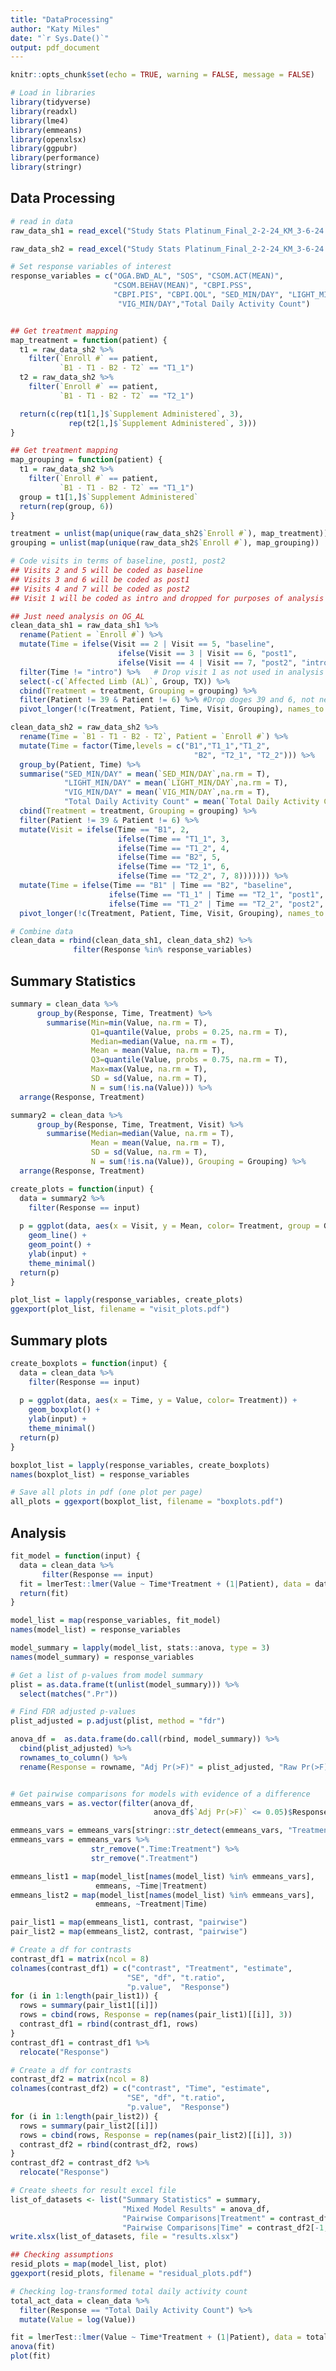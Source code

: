 ```yaml
---
title: "DataProcessing"
author: "Katy Miles"
date: "`r Sys.Date()`"
output: pdf_document
---
```


```r
knitr::opts_chunk$set(echo = TRUE, warning = FALSE, message = FALSE)
```

```r
# Load in libraries
library(tidyverse)
library(readxl)
library(lme4)
library(emmeans)
library(openxlsx)
library(ggpubr)
library(performance)
library(stringr)
```

## Data Processing

```r
# read in data
raw_data_sh1 = read_excel("Study Stats Platinum_Final_2-2-24_KM_3-6-24.xlsx")

raw_data_sh2 = read_excel("Study Stats Platinum_Final_2-2-24_KM_3-6-24.xlsx", sheet = "ACTIVITY")

# Set response variables of interest
response_variables = c("OGA.BWD_AL", "SOS", "CSOM.ACT(MEAN)", 
                       "CSOM.BEHAV(MEAN)", "CBPI.PSS",
                       "CBPI.PIS", "CBPI.QOL", "SED_MIN/DAY", "LIGHT_MIN/DAY",
                        "VIG_MIN/DAY","Total Daily Activity Count")


## Get treatment mapping
map_treatment = function(patient) {
  t1 = raw_data_sh2 %>%
    filter(`Enroll #` == patient, 
           `B1 - T1 - B2 - T2` == "T1_1")
  t2 = raw_data_sh2 %>%
    filter(`Enroll #` == patient, 
           `B1 - T1 - B2 - T2` == "T2_1")

  return(c(rep(t1[1,]$`Supplement Administered`, 3), 
             rep(t2[1,]$`Supplement Administered`, 3)))
}

## Get treatment mapping
map_grouping = function(patient) {
  t1 = raw_data_sh2 %>%
    filter(`Enroll #` == patient, 
           `B1 - T1 - B2 - T2` == "T1_1")
  group = t1[1,]$`Supplement Administered`
  return(rep(group, 6))
}

treatment = unlist(map(unique(raw_data_sh2$`Enroll #`), map_treatment))
grouping = unlist(map(unique(raw_data_sh2$`Enroll #`), map_grouping))

# Code visits in terms of baseline, post1, post2
## Visits 2 and 5 will be coded as baseline
## Visits 3 and 6 will be coded as post1
## Visits 4 and 7 will be coded as post2
## Visit 1 will be coded as intro and dropped for purposes of analysis

## Just need analysis on OG_AL
clean_data_sh1 = raw_data_sh1 %>%
  rename(Patient = `Enroll #`) %>%
  mutate(Time = ifelse(Visit == 2 | Visit == 5, "baseline",
                        ifelse(Visit == 3 | Visit == 6, "post1",
                        ifelse(Visit == 4 | Visit == 7, "post2", "intro")))) %>%
  filter(Time != "intro") %>%   # Drop visit 1 as not used in analysis
  select(-c(`Affected Limb (AL)`, Group, TX)) %>%
  cbind(Treatment = treatment, Grouping = grouping) %>%
  filter(Patient != 39 & Patient != 6) %>% #Drop doges 39 and 6, not needed in the analysis
  pivot_longer(!c(Treatment, Patient, Time, Visit, Grouping), names_to = "Response", values_to = "Value")

clean_data_sh2 = raw_data_sh2 %>%
  rename(Time = `B1 - T1 - B2 - T2`, Patient = `Enroll #`) %>%
  mutate(Time = factor(Time,levels = c("B1","T1_1","T1_2",
                                         "B2", "T2_1", "T2_2"))) %>%
  group_by(Patient, Time) %>%
  summarise("SED_MIN/DAY" = mean(`SED_MIN/DAY`,na.rm = T),
            "LIGHT_MIN/DAY" = mean(`LIGHT_MIN/DAY`,na.rm = T),
            "VIG_MIN/DAY" = mean(`VIG_MIN/DAY`,na.rm = T),
            "Total Daily Activity Count" = mean(`Total Daily Activity Count`,na.rm = T)) %>%
  cbind(Treatment = treatment, Grouping = grouping) %>%
  filter(Patient != 39 & Patient != 6) %>%
  mutate(Visit = ifelse(Time == "B1", 2,
                        ifelse(Time == "T1_1", 3,
                        ifelse(Time == "T1_2", 4,
                        ifelse(Time == "B2", 5,
                        ifelse(Time == "T2_1", 6,
                        ifelse(Time == "T2_2", 7, 8))))))) %>%
  mutate(Time = ifelse(Time == "B1" | Time == "B2", "baseline",
                      ifelse(Time == "T1_1" | Time == "T2_1", "post1",
                      ifelse(Time == "T1_2" | Time == "T2_2", "post2", "intro"))))  %>%
  pivot_longer(!c(Treatment, Patient, Time, Visit, Grouping), names_to = "Response", values_to = "Value")

# Combine data
clean_data = rbind(clean_data_sh1, clean_data_sh2) %>%
              filter(Response %in% response_variables)
```

## Summary Statistics
```r
summary = clean_data %>%
      group_by(Response, Time, Treatment) %>%
        summarise(Min=min(Value, na.rm = T), 
                  Q1=quantile(Value, probs = 0.25, na.rm = T),
                  Median=median(Value, na.rm = T), 
                  Mean = mean(Value, na.rm = T), 
                  Q3=quantile(Value, probs = 0.75, na.rm = T),
                  Max=max(Value, na.rm = T), 
                  SD = sd(Value, na.rm = T),
                  N = sum(!is.na(Value))) %>%
  arrange(Response, Treatment)

summary2 = clean_data %>%
      group_by(Response, Time, Treatment, Visit) %>%
        summarise(Median=median(Value, na.rm = T), 
                  Mean = mean(Value, na.rm = T), 
                  SD = sd(Value, na.rm = T),
                  N = sum(!is.na(Value)), Grouping = Grouping) %>%
  arrange(Response, Treatment)

create_plots = function(input) {
  data = summary2 %>%
    filter(Response == input)
  
  p = ggplot(data, aes(x = Visit, y = Mean, color= Treatment, group = Grouping)) + 
    geom_line() + 
    geom_point() + 
    ylab(input) + 
    theme_minimal()
  return(p)
}

plot_list = lapply(response_variables, create_plots)
ggexport(plot_list, filename = "visit_plots.pdf")

```

## Summary plots
```r
create_boxplots = function(input) {
  data = clean_data %>%
    filter(Response == input)
  
  p = ggplot(data, aes(x = Time, y = Value, color= Treatment)) + 
    geom_boxplot() + 
    ylab(input) + 
    theme_minimal()
  return(p)
}

boxplot_list = lapply(response_variables, create_boxplots)
names(boxplot_list) = response_variables

# Save all plots in pdf (one plot per page)
all_plots = ggexport(boxplot_list, filename = "boxplots.pdf")
```

## Analysis

```r
fit_model = function(input) {
  data = clean_data %>%
       filter(Response == input)
  fit = lmerTest::lmer(Value ~ Time*Treatment + (1|Patient), data = data)
  return(fit)
}

model_list = map(response_variables, fit_model)
names(model_list) = response_variables

model_summary = lapply(model_list, stats::anova, type = 3)
names(model_summary) = response_variables

# Get a list of p-values from model summary
plist = as.data.frame(t(unlist(model_summary))) %>%
  select(matches(".Pr"))

# Find FDR adjusted p-values
plist_adjusted = p.adjust(plist, method = "fdr")

anova_df =  as.data.frame(do.call(rbind, model_summary)) %>%
  cbind(plist_adjusted) %>%
  rownames_to_column() %>%
  rename(Response = rowname, "Adj Pr(>F)" = plist_adjusted, "Raw Pr(>F)" = `Pr(>F)`)


# Get pairwise comparisons for models with evidence of a difference
emmeans_vars = as.vector(filter(anova_df, 
                                anova_df$`Adj Pr(>F)` <= 0.05)$Response) 

emmeans_vars = emmeans_vars[stringr::str_detect(emmeans_vars, "Treatment")]
emmeans_vars = emmeans_vars %>%
                  str_remove(".Time:Treatment") %>%
                  str_remove(".Treatment")

emmeans_list1 = map(model_list[names(model_list) %in% emmeans_vars], 
                   emmeans, ~Time|Treatment)
emmeans_list2 = map(model_list[names(model_list) %in% emmeans_vars], 
                   emmeans, ~Treatment|Time)

pair_list1 = map(emmeans_list1, contrast, "pairwise")
pair_list2 = map(emmeans_list2, contrast, "pairwise")

# Create a df for contrasts
contrast_df1 = matrix(ncol = 8)
colnames(contrast_df1) = c("contrast", "Treatment", "estimate",
                          "SE", "df", "t.ratio",  
                          "p.value",  "Response")
for (i in 1:length(pair_list1)) {
  rows = summary(pair_list1[[i]])
  rows = cbind(rows, Response = rep(names(pair_list1)[[i]], 3))
  contrast_df1 = rbind(contrast_df1, rows)
}
contrast_df1 = contrast_df1 %>%
  relocate("Response")

# Create a df for contrasts
contrast_df2 = matrix(ncol = 8)
colnames(contrast_df2) = c("contrast", "Time", "estimate",
                          "SE", "df", "t.ratio",  
                          "p.value",  "Response")
for (i in 1:length(pair_list2)) {
  rows = summary(pair_list2[[i]])
  rows = cbind(rows, Response = rep(names(pair_list2)[[i]], 3))
  contrast_df2 = rbind(contrast_df2, rows)
}
contrast_df2 = contrast_df2 %>%
  relocate("Response")

# Create sheets for result excel file
list_of_datasets <- list("Summary Statistics" = summary, 
                         "Mixed Model Results" = anova_df, 
                         "Pairwise Comparisons|Treatment" = contrast_df1[-1,],
                         "Pairwise Comparisons|Time" = contrast_df2[-1,])
write.xlsx(list_of_datasets, file = "results.xlsx")

## Checking assumptions
resid_plots = map(model_list, plot)
ggexport(resid_plots, filename = "residual_plots.pdf")
```


```r
# Checking log-transformed total daily activity count
total_act_data = clean_data %>%
  filter(Response == "Total Daily Activity Count") %>%
  mutate(Value = log(Value))

fit = lmerTest::lmer(Value ~ Time*Treatment + (1|Patient), data = total_act_data)
anova(fit)
plot(fit)
```

